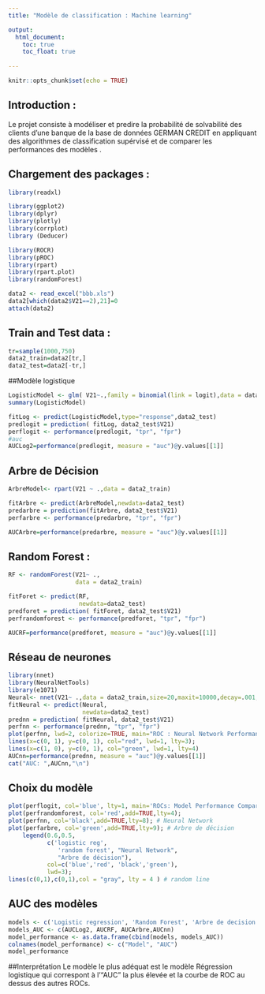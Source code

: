 ---
title: "Modèle de classification : Machine learning"

output:
  html_document: 
    toc: true
    toc_float: true
    
---



<link rel="stylesheet" href="styles.css" type="text/css">


```{r setup, include=FALSE}
knitr::opts_chunk$set(echo = TRUE)
```

## Introduction :

Le projet consiste à modéliser et predire la probabilité de solvabilité des clients d'une banque 
de la base de données GERMAN CREDIT en appliquant des algorithmes de classification supérvisé et de comparer les 
performances des modèles .

## Chargement des packages : 

```{r cars}
library(readxl)

library(ggplot2)
library(dplyr)
library(plotly)
library(corrplot)
library (Deducer)

library(ROCR)
library(pROC)
library(rpart)
library(rpart.plot)
library(randomForest)
```



```{r pressure, echo=T}
data2 <- read_excel("bbb.xls")
data2[which(data2$V21==2),21]=0
attach(data2)
```

## Train and Test data : 

```{r , echo=T}


tr=sample(1000,750)
data2_train=data2[tr,]
data2_test=data2[-tr,]
```

##Modèle logistique

```{r , echo=T}

LogisticModel <- glm( V21~.,family = binomial(link = logit),data = data2_train)
summary(LogisticModel)

fitLog <- predict(LogisticModel,type="response",data2_test)
predlogit = prediction( fitLog, data2_test$V21)
perflogit <- performance(predlogit, "tpr", "fpr")
#auc
AUCLog2=performance(predlogit, measure = "auc")@y.values[[1]]
```


## Arbre de Décision

```{r , echo=T}
ArbreModel<- rpart(V21 ~ .,data = data2_train)

fitArbre <- predict(ArbreModel,newdata=data2_test)
predarbre = prediction(fitArbre, data2_test$V21)
perfarbre <- performance(predarbre, "tpr", "fpr")

AUCArbre=performance(predarbre, measure = "auc")@y.values[[1]]
```


## Random Forest :

```{r , echo=T}
RF <- randomForest(V21~ .,
                   data = data2_train)

fitForet <- predict(RF,
                    newdata=data2_test)
predforet = prediction( fitForet, data2_test$V21)
perfrandomforest <- performance(predforet, "tpr", "fpr")

AUCRF=performance(predforet, measure = "auc")@y.values[[1]]
```

## Réseau de neurones

```{r , echo=T}

library(nnet)
library(NeuralNetTools)
library(e1071)
Neural<- nnet(V21~ .,data = data2_train,size=20,maxit=10000,decay=.001, linout=F, trace = F)
fitNeural <- predict(Neural,
                     newdata=data2_test)
prednn = prediction( fitNeural, data2_test$V21)
perfnn <- performance(prednn, "tpr", "fpr")
plot(perfnn, lwd=2, colorize=TRUE, main="ROC : Neural Network Performance")
lines(x=c(0, 1), y=c(0, 1), col="red", lwd=1, lty=3);
lines(x=c(1, 0), y=c(0, 1), col="green", lwd=1, lty=4)
AUCnn=performance(prednn, measure = "auc")@y.values[[1]]
cat("AUC: ",AUCnn,"\n")
```


## Choix du modèle 

```{r , echo=T}
plot(perflogit, col='blue', lty=1, main='ROCs: Model Performance Comparision') # logistic regression
plot(perfrandomforest, col='red',add=TRUE,lty=4); 
plot(perfnn, col='black',add=TRUE,lty=8); # Neural Network
plot(perfarbre, col='green',add=TRUE,lty=9); # Arbre de décision
    legend(0.6,0.5,
           c('logistic reg', 
              'random forest', "Neural Network", 
              "Arbre de décision"),
           col=c('blue','red', 'black','green'),
           lwd=3);
lines(c(0,1),c(0,1),col = "gray", lty = 4 ) # random line

```




## AUC des modèles

```{r , echo=T}

models <- c('Logistic regression', 'Random Forest', 'Arbre de decision',"Réseau de neurone")
models_AUC <- c(AUCLog2, AUCRF, AUCArbre,AUCnn)
model_performance <- as.data.frame(cbind(models, models_AUC))
colnames(model_performance) <- c("Model", "AUC")
model_performance
```


##Interprétation
  Le modèle le plus adéquat est le modèle Régression logistique qui correspont à l'"AUC" la plus élevée et la courbe de ROC au dessus des autres ROCs.























